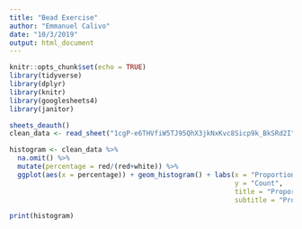 ```yaml
---
title: "Bead Exercise"
author: "Emmanuel Calivo"
date: "10/3/2019"
output: html_document
---
```


```r
knitr::opts_chunk$set(echo = TRUE)
library(tidyverse)
library(dplyr)
library(knitr)
library(googlesheets4)
library(janitor)
```

``` r
sheets_deauth()
clean_data <- read_sheet("1cgP-e6THVfiW5TJ95QhX3jkNxKvc8Sicp9k_BkSRd2I")

histogram <- clean_data %>% 
  na.omit() %>%
  mutate(percentage = red/(red+white)) %>% 
  ggplot(aes(x = percentage)) + geom_histogram() + labs(x = "Proportion of Red Beads",
                                                        y = "Count",
                                                        title = "Proportion of Red Beads in Samples of Size 25",
                                                        subtitle = "Problem with one outlier?") + theme_minimal()

print(histogram)

```
